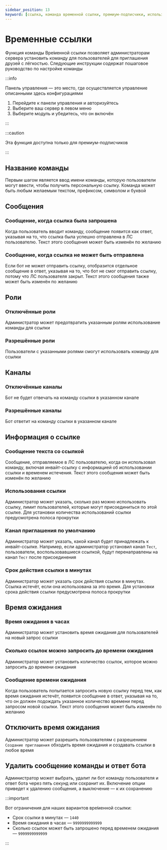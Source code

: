 ```yaml
---
sidebar_position: 13
keyword: [ссылка, команда временной ссылки, премиум-подписчики, использования ссылки, инвайт-ссылка, ссылка для приглашения, пригласительная ссылка] 
---
```


# Временные ссылки

Функция команды Вре́менной ссылки позволяет администраторам сервера установить команду для пользователей для приглашения друзей с лёгкостью. Следующие инструкции содержат пошаговое руководство по настройке команды

:::info

Панель управления — это место, где осуществляется управление описанными здесь конфигурациями

1. Перейдите к панели управления и авторизуйтесь
2. Выберите ваш сервер в левом меню
3. Выберите модуль и убедитесь, что он включён

:::

:::caution

Эта функция доступна только для премиум-подписчиков

:::

## Название команды

Первым шагом является ввод имени команды, которую пользователи могут ввести, чтобы получить персональную ссылку. Команда может быть любым желаемым текстом, префиксом, символом и буквой

## Сообщения

### Сообщение, когда ссылка была запрошена

Когда пользователь вводит команду, сообщение появится как ответ, указывая на то, что ссылка была успешно отправлена в ЛС пользователю. Текст этого сообщения может быть изменён по желанию

### Сообщение, когда ссылка не может быть отправлена

Если бот не может отправить ссылку, отобразится отдельное сообщение в ответ, указывая на то, что бот не смог отправить ссылку, потому что ЛС пользователя закрыт. Текст этого сообщения также может быть изменён по желанию

## Роли

### Отключённые роли 

Администратор может предотвратить указанным ролям использование команды для ссылки

### Разрешённые роли
 
Пользователи с указанными ролями смогут использовать команду для ссылки

## Каналы

### Отключённые каналы

Бот не будет отвечать на команду ссылки в указанном канале

### Разрешённые каналы

Бот ответит на команду ссылки в указанном канале

## Информация о ссылке

### Сообщение текста со ссылкой

Сообщение, отправляемое в ЛС пользователю, когда он использовал команду, включая инвайт-ссылку с информацией об использовании ссылки и временем истечения. Текст этого сообщения может быть изменён по желанию

### Использования ссылки

Администратор может указать, сколько раз можно использовать ссылку, лимит пользователей, которые могут присоединиться по этой ссылке. Для установки количества использований ссылки предусмотрена полоса прокрутки

### Канал приглашения по умолчанию

Администратор может указать, какой канал будет принадлежать к инвайт-ссылке. Например, если администратор установил канал `Тест`, пользователи, воспользовавшиеся ссылкой, будут перенаправлены на канал `Тест` после присоединения

### Срок действия ссылки в минутах

Администратор может указать срок действия ссылки в минутах. Ссылка истечёт, если она использована за это время. Для установки срока действия ссылки предусмотрена полоса прокрутки

## Время ожидания

### Время ожидания в часах

Администратор может установить время ожидания для пользователей на новый запрос ссылки

### Сколько ссылок можно запросить до времени ожидания

Администратор может установить количество ссылок, которое можно запросить до времени ожидания

### Сообщение времени ожидания

Когда пользователь попытается запросить новую ссылку перед тем, как время ожидания истечёт, появится сообщение в ответ, указывая на то, что он должен подождать указанное количество времени перед запросом новой ссылки. Текст этого сообщения может быть изменён по желанию

## Отключить время ожидания

Администратор может разрешить пользователям с разрешением `Создание приглашения` обходить время ожидания и создавать ссылки в любое время

## Удалить сообщение команды и ответ бота

Администратор может выбрать, удалит ли бот команду пользователя и ответ бота через пять секунд или сохранит их. Включение опции приведет к удалению сообщения, а выключение — к их сохранению

:::important

Вот ограничения для наших вариантов вре́менной ссылки:

- Срок ссылки в минутах — `1440`
- Время ожидания в часах — `9999999999999`
- Сколько ссылок может быть запрошено перед временем ожидания — `9999999999999`

:::
